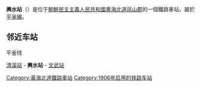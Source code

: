 {{朝鮮半島車站資訊
|公司色 = red
|文字色 = 
|站名 = 興水站
|圖片 = 
|pxl = 
|圖片說明 =
|前一站 = [[清溪站|清溪]]
|前一站距離 = 7.9
|後一站距離 = 4.8
|後一站 = [[文武站|文武]]
|所屬路線 = [[平釜线|平釜线]]
|距離 = 85.4
|起點站 = [[平壤站|平壤]]
|諺文 = 흥수역
|朝鮮漢字 = 興水驛
|文觀部式 = Heungsu-yeok
|馬-賴式 = Hŭngsu-yŏk
|副站名 = 
|車站編號 = 
|停站路線數 = 
|所屬公司 = [[朝鮮民主主義人民共和國鐵道省|朝鮮民主主義人民共和國鐵道省]]
|所在地 =[[黄海北道|黄海北道]][[凤山郡_(朝鲜)|凤山郡]]
|車站構造 = 地面车站
|月台配置 = 
|啟用年月日 =1906年
|廢站年月日 = 
|上下車人次 = 
|統計年度 = 
|轉車 = 
|備註 = 
|全寬備註 = 
}}

'''興水站'''（{{kor|名=北|諺=흥수역|漢=興水驛|羅=Hŭngsu-yŏk|f=y}}）是位于[[朝鮮民主主義人民共和國|朝鮮民主主義人民共和國]][[黄海北道|黄海北道]][[凤山郡_(朝鲜)|凤山郡]]的一個鐵路車站。屬於[[平釜線|平釜線]]。

==邻近车站==
;平釜线
[[清溪站|清溪站]] - '''興水站''' - [[文武站|文武站]]

{{朝鲜铁路小作品}}

{{平釜线}}

[[Category:黃海北道鐵路車站|Category:黃海北道鐵路車站]]
[[Category:1906年启用的铁路车站|Category:1906年启用的铁路车站]]